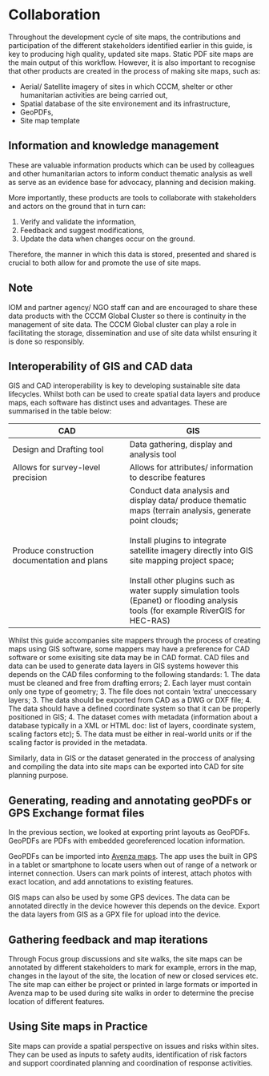 # Collaboration
Throughout the development cycle of site maps, the contributions and participation of the different stakeholders identified earlier in this guide, is key to producing high quality, updated site maps. 
Static PDF site maps are the main output of this workflow. However, it is also important to recognise that other products are created in the process of making site maps, such as:

 - Aerial/ Satellite imagery of sites in which CCCM, shelter or other humanitarian activities are being carried out,
 - Spatial database of the site environement and its infrastructure,
 - GeoPDFs,
 - Site map template

## Information and knowledge management
These are valuable information products which can be used by colleagues and other humanitarian actors to inform conduct thematic analysis as well as serve as an evidence base for advocacy, planning and decision making. 

More importantly, these products are tools to collaborate with stakeholders and actors on the ground that in turn can:
 
1. Verify and validate the information, 
2. Feedback and suggest modifications,
3. Update the data when changes occur on the ground. 

Therefore, the manner in which this data is stored, presented and shared is crucial to both allow for and promote the use of site maps. 

:::{.callout-note}
## Note
IOM and partner agency/ NGO staff can and are encouraged to share these data products with the CCCM Global Cluster so there is continuity in the management of site data. The CCCM Global cluster can play a role in facilitating the storage, dissemination and use of site data whilst ensuring it is done so responsibly. 
:::

## Interoperability of GIS and CAD data
GIS and CAD interoperability is key to developing sustainable site data lifecycles. Whilst both can be used to create spatial data layers and produce maps, each software has distinct uses and advantages. These are summarised in the table below:

| CAD | GIS |
|-------|--------|
|Design and Drafting tool|Data gathering, display and analysis tool|
|Allows for survey-level precision|Allows for attributes/ information to describe features|
|Produce construction documentation and plans|Conduct data analysis and display data/ produce thematic maps (terrain analysis, generate point clouds; <br><br> Install plugins to integrate satellite imagery directly into GIS site mapping project space; <br><br> Install other plugins such as water supply simulation tools (Epanet) or flooding analysis tools (for example RiverGIS for HEC-RAS)|

Whilst this guide accompanies site mappers through the process of creating maps using GIS software, some mappers may have a preference for CAD software or some exisiting site data may be in CAD format. CAD files and data can be used to generate data layers in GIS systems however this depends on the CAD files conforming to the following standards:
1. The data must be cleaned and free from drafting errors;
2. Each layer must contain only one type of geometry;
3. The file does not contain 'extra' uneccessary layers;
3. The data should be exported from CAD as a DWG or DXF file;
4. The data should have a defined coordinate system so that it can be properly positioned in GIS; 
4. The dataset comes with metadata (information about a database typically in a XML or HTML doc: list of layers, coordinate system, scaling factors etc);
5. The data must be either in real-world units or if the scaling factor is provided in the metadata.

Similarly, data in GIS or the dataset generated in the proccess of analysing and compiling the data into site maps can be exported into CAD for site planning purpose. 

## Generating, reading and annotating geoPDFs or GPS Exchange format files
In the previous section, we looked at exporting print layouts as GeoPDFs. GeoPDFs are PDFs with embedded georeferenced location information. 

GeoPDFs can be imported into [Avenza maps](https://www.avenzamaps.com/mobile-maps?campaignid=10221828697&adgroupid=102940455500&adid=453328850375&gclid=Cj0KCQiAg_KbBhDLARIsANx7wAxTp38Kmz11Ou-eCXzYSF_EkQpvBq3PvAo3sxuIS88hZMkaglVMWSAaAtEFEALw_wcB). The app uses the built in GPS in a tablet or smartphone to locate users when out of range of a network or internet connection. Users can mark points of interest, attach photos with exact location, and add annotations to existing features. 

GIS maps can also be used by some GPS devices. The data can be annotated directly in the device however this depends on the device. Export the data layers from GIS as a GPX file for upload into the device.

## Gathering feedback and map iterations
Through Focus group discussions and site walks, the site maps can be annotated by different stakeholders to mark for example, errors in the map, changes in the layout of the site, the location of new or closed services etc. The site map can either be project or printed in large formats or imported in Avenza map to be used during site walks in order to determine the precise location of different features.  

## Using Site maps in Practice
Site maps can provide a spatial perspective on issues and risks within sites. They can be used as inputs to safety audits, identification of risk factors and support coordinated planning and coordination of response activities. 




